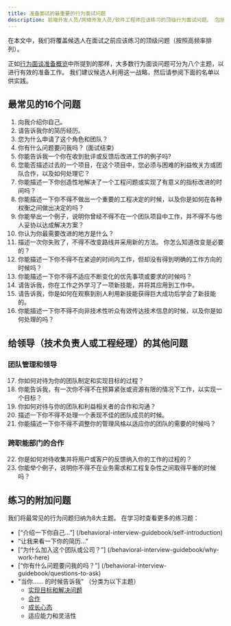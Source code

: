 ```yaml
---
title: 准备面试的最重要的行为面试问题
description: 前端开发人员/网络开发人员/软件工程师应该练习的顶级行为面试问题。 包括针对有经验的工程师的额外问题。
---
```


在本文中，我们将覆盖候选人在面试之前应该练习的顶级问题（按照高频率排列）。

正如[行为面谈准备概览](/behavioral-interview-guidebook/)中所提到的那样，大多数行为面谈问题可分为八个主题，以进行有效的准备工作。 我们建议候选人利用这一战略，然后请参阅下面的名单以供实践。

## 最常见的16个问题

1.  向我介绍你自己。
2.  请告诉我你的简历经历。
3.  您为什么申请了这个角色和团队？
4.  你有什么问题要问我吗？ (面试结束)
5.  你能告诉我一个你在收到批评或反馈后改进工作的例子吗?
6.  您能否描述过去的一个项目，在这个项目中，您必须与困难的利益攸关方或团队合作，以及如何处理它？
7.  你能描述一下你创造性地解决了一个工程问题或实现了有意义的指标改进的时间吗？
8.  你能描述一下你不得不做出一个重要的工程决定的时候，以及你是如何在各种权衡之间做出决定的吗？
9.  你能举出一个例子，说明你曾经不得不在一个团队项目中工作，并不得不与他人妥协以达成解决方案？
10. 你认为你最需要改进的地方是什么？
11. 描述一次你失败了，不得不改变路线并采用新的方法。 你怎么知道改变是必要的？
12. 你能描述一下你不得不在紧迫的时间内工作，但却没有得到明确的工作方向的时候吗？
13. 你能描述一下你不得不适应不断变化的优先事项或要求的时候吗？
14. 请告诉我，你在工作之外学习了一项新技能，并将其应用到工作中。
15. 请告诉我，你是如何在观察到别人利用新技能获得巨大成功后学会了新技能的。
16. 你能描述一下你不得不向非技术性听众有效传达技术信息的时候，以及你是如何处理的吗？

## 给领导（技术负责人或工程经理）的其他问题

### 团队管理和领导

17. 你如何对待为你的团队制定和实现目标的过程？
18. 你能告诉我，有一次你不得不在预算紧张或资源有限的情况下工作，以实现一个目标？
19. 你如何对待与你的团队和利益相关者的合作和沟通？
20. 描述一下你不得不处理一个表现不佳的团队成员的时候。
21. 你能描述一下你不得不调整你的管理风格以适应你的团队的需要的时候吗？

### 跨职能部门的合作

22. 你是如何对待收集并将用户或客户的反馈纳入你的工作的过程的？
23. 你能举个例子，说明你不得不在业务需求和工程复杂性之间取得平衡的时候吗？

## 练习的附加问题

我们将最常见的行为问题归纳为8大主题。 在学习时查看更多的练习题：

-   [“介绍一下你自己…”] \(/behavioral-interview-guidebook/self-introduction)
-   “让我来看一下你的简历…”
-   [“为什么加入这个团队或公司？”] \(/behavioral-interview-guidebook/why-work-here)
-   [“你有什么问题要问我的吗？”] \(/behavioral-interview-guidebook/questions-to-ask)
-   "当你...... 的时候告诉我" （分类为以下主题）
    -   [实现目标和解决问题](/behavioral-interview-guidebook/problem-solving)
    -   [合作](/behavioral-interview-guidebook/collaboration)
    -   [成长心态](/behavioral-interview-guidebook/growth-mindset)
    -   适应能力和灵活性

